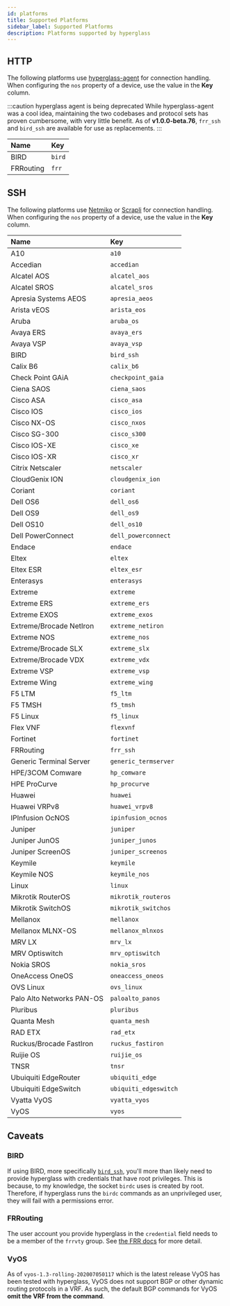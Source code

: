 ```yaml
---
id: platforms
title: Supported Platforms
sidebar_label: Supported Platforms
description: Platforms supported by hyperglass
---
```


## HTTP

<div class="table--full-width" />

The following platforms use [hyperglass-agent](agent/installation.mdx) for connection handling. When configuring the `nos` property of a device, use the value in the **Key** column.

:::caution hyperglass agent is being deprecated
While hyperglass-agent was a cool idea, maintaining the two codebases and protocol sets has proven cumbersome, with very little benefit. As of **v1.0.0-beta.76**, `frr_ssh` and `bird_ssh` are available for use as replacements.
:::

| Name      | Key    |
| :-------- | :----- |
| BIRD      | `bird` |
| FRRouting | `frr`  |

## SSH

The following platforms use [Netmiko](https://github.com/ktbyers/netmiko) or [Scrapli](https://github.com/carlmontanari/scrapli) for connection handling. When configuring the `nos` property of a device, use the value in the **Key** column.

| Name                      | Key                   |
| :------------------------ | :-------------------- |
| A10                       | `a10`                 |
| Accedian                  | `accedian`            |
| Alcatel AOS               | `alcatel_aos`         |
| Alcatel SROS              | `alcatel_sros`        |
| Apresia Systems AEOS      | `apresia_aeos`        |
| Arista vEOS               | `arista_eos`          |
| Aruba                     | `aruba_os`            |
| Avaya ERS                 | `avaya_ers`           |
| Avaya VSP                 | `avaya_vsp`           |
| BIRD                      | `bird_ssh`            |
| Calix B6                  | `calix_b6`            |
| Check Point GAiA          | `checkpoint_gaia`     |
| Ciena SAOS                | `ciena_saos`          |
| Cisco ASA                 | `cisco_asa`           |
| Cisco IOS                 | `cisco_ios`           |
| Cisco NX-OS               | `cisco_nxos`          |
| Cisco SG-300              | `cisco_s300`          |
| Cisco IOS-XE              | `cisco_xe`            |
| Cisco IOS-XR              | `cisco_xr`            |
| Citrix Netscaler          | `netscaler`           |
| CloudGenix ION            | `cloudgenix_ion`      |
| Coriant                   | `coriant`             |
| Dell OS6                  | `dell_os6`            |
| Dell OS9                  | `dell_os9`            |
| Dell OS10                 | `dell_os10`           |
| Dell PowerConnect         | `dell_powerconnect`   |
| Endace                    | `endace`              |
| Eltex                     | `eltex`               |
| Eltex ESR                 | `eltex_esr`           |
| Enterasys                 | `enterasys`           |
| Extreme                   | `extreme`             |
| Extreme ERS               | `extreme_ers`         |
| Extreme EXOS              | `extreme_exos`        |
| Extreme/Brocade NetIron   | `extreme_netiron`     |
| Extreme NOS               | `extreme_nos`         |
| Extreme/Brocade SLX       | `extreme_slx`         |
| Extreme/Brocade VDX       | `extreme_vdx`         |
| Extreme VSP               | `extreme_vsp`         |
| Extreme Wing              | `extreme_wing`        |
| F5 LTM                    | `f5_ltm`              |
| F5 TMSH                   | `f5_tmsh`             |
| F5 Linux                  | `f5_linux`            |
| Flex VNF                  | `flexvnf`             |
| Fortinet                  | `fortinet`            |
| FRRouting                 | `frr_ssh`             |
| Generic Terminal Server   | `generic_termserver`  |
| HPE/3COM Comware          | `hp_comware`          |
| HPE ProCurve              | `hp_procurve`         |
| Huawei                    | `huawei`              |
| Huawei VRPv8              | `huawei_vrpv8`        |
| IPInfusion OcNOS          | `ipinfusion_ocnos`    |
| Juniper                   | `juniper`             |
| Juniper JunOS             | `juniper_junos`       |
| Juniper ScreenOS          | `juniper_screenos`    |
| Keymile                   | `keymile`             |
| Keymile NOS               | `keymile_nos`         |
| Linux                     | `linux`               |
| Mikrotik RouterOS         | `mikrotik_routeros`   |
| Mikrotik SwitchOS         | `mikrotik_switchos`   |
| Mellanox                  | `mellanox`            |
| Mellanox MLNX-OS          | `mellanox_mlnxos`     |
| MRV LX                    | `mrv_lx`              |
| MRV Optiswitch            | `mrv_optiswitch`      |
| Nokia SROS                | `nokia_sros`          |
| OneAccess OneOS           | `oneaccess_oneos`     |
| OVS Linux                 | `ovs_linux`           |
| Palo Alto Networks PAN-OS | `paloalto_panos`      |
| Pluribus                  | `pluribus`            |
| Quanta Mesh               | `quanta_mesh`         |
| RAD ETX                   | `rad_etx`             |
| Ruckus/Brocade FastIron   | `ruckus_fastiron`     |
| Ruijie OS                 | `ruijie_os`           |
| TNSR                      | `tnsr`                |
| Ubuiquiti EdgeRouter      | `ubiquiti_edge`       |
| Ubuiquiti EdgeSwitch      | `ubiquiti_edgeswitch` |
| Vyatta VyOS               | `vyatta_vyos`         |
| VyOS                      | `vyos`                |

## Caveats

### BIRD

If using BIRD, more specifically [`bird_ssh`](platforms.mdx), you'll more than likely need to provide hyperglass with credentials that have root privileges. This is because, to my knowledge, the socket `birdc` uses is created by root. Therefore, if hyperglass runs the `birdc` commands as an unprivileged user, they will fail with a permissions error.

### FRRouting

The user account you provide hyperglass in the `credential` field needs to be a member of the `frrvty` group. See [the FRR docs](http://docs.frrouting.org/en/latest/vtysh.html) for more detail.

### VyOS

As of `vyos-1.3-rolling-202007050117` which is the latest release VyOS has been tested with hyperglass, VyOS does not support BGP or other dynamic routing protocols in a VRF. As such, the default BGP commands for VyOS **omit the VRF from the command**.

